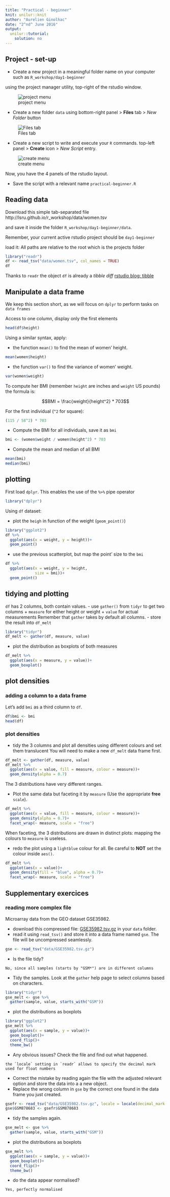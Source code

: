 ```yaml
---
title: "Practical - beginner"
knit: unilur::knit
author: "Aurelien Ginolhac"
date: "2^nd^ June 2016"
output:
  unilur::tutorial:
    solution: no
---
```



## Project - set-up

- Create a new project in a meaningful folder name on your computer such as
`R_workshop/day1-beginner`

using the project manager utility, top-right of the rstudio window.

![project menu](img/rstudio_project.png)

- Create a new folder `data` using bottom-right panel > **Files** tab > _New Folder_ button 

![Files tab](img/rstudio_newfolder.png)

- Create a new script to write and execute your `R` commands.
top-left panel > **Create** icon > _New Script_ entry.

![create menu](img/rstudio_newscript.png)

Now, you have the 4 panels of the rstudio layout.

- Save the script with a relevant name `practical-beginner.R`

## Reading data

Download this simple tab-separated file
http://lsru.github.io/r_workshop/data/women.tsv

and save it inside the folder `R_workshop/day1-beginner/data`.

Remember, your current active rstudio project should be `day1-beginner`

load it: All paths are relative to the root which is the projects folder
```r
library("readr")
df <- read_tsv("data/women.tsv", col_names = TRUE)
df
```

Thanks to `readr` the object `df` is already a _tibble diff_ [rstudio blog: tibble](https://blog.rstudio.org/2016/03/24/tibble-1-0-0/)


## Manipulate a data frame

We keep this section short, as we will focus on `dplyr` to perform tasks on `data frames`

Access to one column, display only the first elements
```r
head(df$height)
```

Using a similar syntax, apply:

- the function `mean()` to find the mean of women' height.
```r
mean(women$height)
```
- the function `var()` to find the variance of women' weight.
```r
var(women$weight)
```

To compute her BMI (remember `height` are inches and `weight` US pounds) the formula is:

$$BMI = \frac{weight}{height^2} * 703$$

For the first individual (`^2` for square):
```r
(115 / 58^2) * 703
```

- Compute the BMI for all individuals, save it as `bmi`
```r
bmi <- (women$weight / women$height^2) * 703
```

- Compute the mean and median of all BMI
```r
mean(bmi)
median(bmi)
```

## plotting

First load `dplyr`. This enables the use of the `%>%` pipe operator
```r
library("dplyr")
```

Using `df` dataset:

- plot the `heigh` in function of the weight (`geom_point()`)

```r
library("ggplot2")
df %>%
  ggplot(aes(x = weight, y = height))+
  geom_point()
```

- use the previous scatterplot, but map the point' size to the `bmi`
```r
df %>%
  ggplot(aes(x = weight, y = height,
             size = bmi))+
  geom_point()
```

## tidying and plotting

`df` has 2 columns, both contain values.
- use `gather()` from `tidyr` to get two columns
  + `measure` for either height or weight
  + `value` for actual measurements
Remember that `gather` takes by default all columns.
- store the result into `df_melt`
```r
library("tidyr")
df_melt <- gather(df, measure, value)
```

- plot the distribution as boxplots of both measures
```r
df_melt %>%
  ggplot(aes(x = measure, y = value))+
  geom_boxplot()
```

## plot densities

### adding a column to a data frame

Let's add `bmi` as a third column to `df`.

```r
df$bmi <- bmi
head(df)
```

### plot densities

- tidy the 3 columns and plot all densities using different colours and set them translucent
You will need to make a new `df_melt` data frame first.
```r
df_melt <- gather(df, measure, value)
df_melt %>%
  ggplot(aes(x = value, fill = measure, colour = measure))+
  geom_density(alpha = 0.7)
```

The 3 distributions have very different ranges.

- Plot the same data but faceting it by `measure` (Use the appropriate **free** `scale`).
```r
df_melt %>%
  ggplot(aes(x = value, fill = measure, colour = measure))+
  geom_density(alpha = 0.7)+
  facet_wrap(~ measure, scale = "free")
```

When faceting, the 3 distributions are drawn in distinct plots: mapping the colours to `measure` is useless.

- redo the plot using a `lightblue` colour for all. Be careful to **NOT** set the colour inside `aes()`.
```r
df_melt %>%
  ggplot(aes(x = value))+
  geom_density(fill = "blue", alpha = 0.7)+
  facet_wrap(~ measure, scale = "free")
```

## Supplementary exercices

### reading more complex file

Microarray data from the GEO dataset GSE35982.

- download this compressed file: [GSE35982.tsv.gz](http://lsru.github.io/r_workshop/data/GSE35982.tsv.gz) in
your `data` folder.
- read it using `read_tsv()` and store it into a data frame named `gse`. The file will be uncompressed seamlessly.
```r
gse <- read_tsv("data/GSE35982.tsv.gz")
```

- Is the file tidy?
```asis
No, since all samples (starts by "GSM*") are in different columns
```

- Tidy the samples. Look at the `gather` help page to select columns based on characters.
```r
library("tidyr")
gse_melt <- gse %>%
  gather(sample, value, starts_with("GSM"))
```

- plot the distributions as boxplots
```r
library("ggplot2")
gse_melt %>%
  ggplot(aes(x = sample, y = value))+
  geom_boxplot()+
  coord_flip()+
  theme_bw()
```

- Any obvious issues? Check the file and find out what happened.
```asis
the `locale` setting in `readr` allows to specify the decimal mark used for float numbers
```
- Correct the mistake by reading again the file with the adjusted relevant option and store the data into a a new object.
- Replace the wrong column in `gse` by the correct one found in the data frame you just created.
```r
gsefr <- read_tsv("data/GSE35982.tsv.gz", locale = locale(decimal_mark = ","))
gse$GSM878683 <- gsefr$GSM878683
```


- tidy the samples again.
```r
gse_melt <- gse %>%
  gather(sample, value, starts_with("GSM"))
```
- plot the distributions as boxplots
```r
gse_melt %>%
  ggplot(aes(x = sample, y = value))+
  geom_boxplot()+
  coord_flip()+
  theme_bw()
```

- do the data appear normalised?
```asis
Yes, perfectly normalised
```
